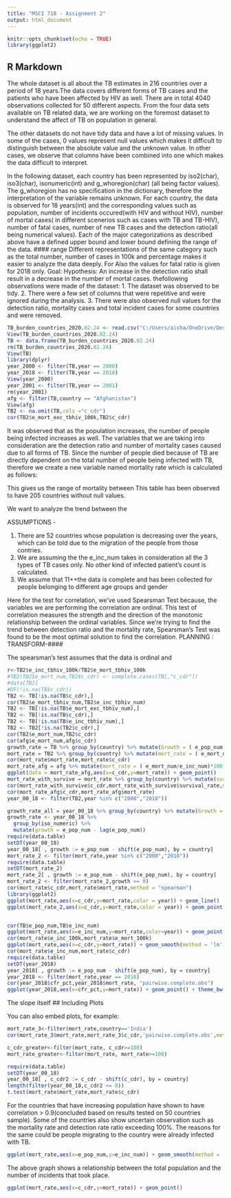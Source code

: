 ---
title: "MSCI 718 - Assignment 2"
output: html_document
---

```{r setup, include=FALSE}
knitr::opts_chunk$set(echo = TRUE)
library(ggplot2)
```

## R Markdown

The whole dataset is all about the TB estimates in 216 countries over a period of 18 years.The data covers different forms of TB cases and the patients who have been affected by HIV as well. There are in total 4040 observations collected for 50 different aspects. From the four data sets available on TB related data, we are working on the foremost dataset to understand the affect of TB on population in general.  

The other datasets do not have tidy data and have a lot of missing values. In some of the cases, 0 values represent null values which makes it difficult to distinguish between the absolute value and the unknown value. In other cases, we observe that columns have been combined into one which makes the data difficult to interpret.

In the following dataset, each country has been represented by iso2(char), iso3(char), isonumeric(int) and g_whoregion(char) (all being factor values). The g_whoregion has no specification in the dictionary, therefore the interpretation of the variable remains unknown. For each country, the data is observed for 18 years(int) and the corresponding values such as population, number of incidents occured(with HIV and without HIV), number of mortal cases( in different scenerios such as cases with TB and TB-HIV), number of fatal cases, number of new TB cases and the detection ratio(all being numerical values). Each of the major categorizations as described above have a defined upper bound and lower bound defining the range of the data. #### range 
Different representations of the same category such as the total number, number of cases in 100k and percentage makes it easier to analyze the data deeply. 
For Also the values for fatal ratio is given for 2018 only.
Goal: 
Hypothesis: An increase in the detection ratio shall result in a decrease in the number of mortal cases.
thefollowing observations were made of the dataset:
1. The dataset was observed to be tidy. 
2. There were a few set of columns that were repetitive and were ignored during the analysis. 
3. There were also observed null values for the detection ratio, mortality cases and total incident cases for some countries and were removed.

```{r cars}
TB_burden_countries_2020.02.24 <- read.csv("C:/Users/aisha/OneDrive/Desktop/TB_burden_countries_2020-02-24.csv", header=TRUE)
View(TB_burden_countries_2020.02.24)
TB <- data.frame(TB_burden_countries_2020.02.24)
rm(TB_burden_countries_2020.02.24)
View(TB)
library(dplyr)
year_2000 <- filter(TB,year == 2000)
year_2018 <- filter(TB,year == 2018)
View(year_2000)
year_2001 <- filter(TB,year == 2001)
rm(year_2001)
afg <- filter(TB,country == "Afghanistan")
View(afg)
TB2 <- na.omit(TB,cols ="c_cdr")
cor(TB2$e_mort_exc_tbhiv_100k,TB2$c_cdr)
```

It was observed that as the population increases, the number of people being infected increases as well. 
The variables that we are taking into consideration are the detection ratio and number of mortality cases caused due to all forms of TB. Since the number of people died because of TB are directly dependent on the total number of people being infected with TB, therefore we create a new variable named mortality rate which is calculated as follows:

This gives us the range of mortality between 
This table has been observed to have 205 countries without null values.

We want to analyze the trend between the 

ASSUMPTIONS - 

1) There are 52 countries whose population is decreasing over the years, which can be told due to the migration of the people from those contries.
2) We are assuming the the e_inc_num takes in consideration all the 3 types of TB cases only. No other kind of infected patient's count is calculated.
3) We assume that  11++the data is complete and has been collected for people belonging to different age groups and gender


Here for the test for correlation, we've used Spearsman Test because, the variables we are performing the correlation are ordinal. This test of correlation measures the strength and the direction of the monotonic relationship between the ordinal variables. Since we're trying to find the trend between detection ratio and the mortality rate, Spearsman's Test was found to be the most optimal solution to find the correlation.
PLANNING : TRANSFORM-####

The spearsman's test assumes that the data is ordinal and 

```{r}
r<-TB2$e_inc_tbhiv_100k/TB2$e_mort_tbhiv_100k
#TB2(TB2$e_mort_num,TB2$c_cdr) <- complete.cases(TB[,"c_cdr"])
#data[TB2]
#DF(!is.na(TB$c_cdr))
TB2 <- TB[!is.na(TB$c_cdr),]
cor(TB2$e_mort_tbhiv_num,TB2$e_inc_tbhiv_num)
TB2 <- TB[!is.na(TB$e_mort_exc_tbhiv_num),]
TB2 <- TB[!is.na(TB$c_cdr),]
TB2 <- TB[!is.na(TB$e_inc_tbhiv_num),]
TB2 <- TB2[!is.na(TB2$c_cdr),]
cor(TB2$e_mort_num,TB2$c_cdr)
cor(afg$e_mort_num,afg$c_cdr)
growth_rate = TB %>% group_by(country) %>% mutate(Growth = ( e_pop_num - lag(e_pop_num))/lag(e_pop_num))
mort_rate = TB2 %>% group_by(country) %>% mutate(mort_rate = ( e_mort_num/e_inc_num)*100)
cor(mort_rate$mort_rate,mort_rate$c_cdr)
mort_rate_afg = afg %>% mutate(mort_rate = ( e_mort_num/e_inc_num)*100)
ggplot(data = mort_rate_afg,aes(x=c_cdr,y=mort_rate)) + geom_point()
mort_rate_with_survive = mort_rate %>% group_by(country) %>% mutate(survival_rate = 100 - mort_rate)
cor(mort_rate_with_survive$c_cdr,mort_rate_with_survive$survival_rate,method = 'spearman')
cor(mort_rate_afg$c_cdr,mort_rate_afg$mort_rate)
year_00_18 <- filter(TB2,year %in% c("2000","2018"))

growth_rate_all = year_00_18 %>% group_by(country) %>% mutate(Growth = (e_pop_num -lag(e_pop_num))/lag(e_pop_num))
growth_rate <- year_00_18 %>% 
  group_by(iso_numeric) %>% 
  mutate(growth = e_pop_num - lag(e_pop_num))
require(data.table)
setDT(year_00_18)
year_00_18[ , growth := e_pop_num - shift(e_pop_num), by = country]
mort_rate_2 <- filter(mort_rate,year %in% c("2000","2018"))
require(data.table)
setDT(mort_rate_2)
mort_rate_2[ , growth := e_pop_num - shift(e_pop_num), by = country]
mort_rate_2 <- filter(mort_rate_2,growth >= 0)
cor(mort_rate$c_cdr,mort_rate$mort_rate,method = "spearman")
library(ggplot2)
ggplot(mort_rate,aes(x=c_cdr,y=mort_rate,color = year)) + geom_line()
ggplot(mort_rate_2,aes(x=c_cdr,y=mort_rate,color = year)) + geom_point()


cor(TB$e_pop_num,TB$e_inc_num)
ggplot(mort_rate,aes(x=e_inc_num,y=mort_rate,color=year)) + geom_point() + geom_smooth(method = 'lm')
cor(mort_rate$e_inc_100k,mort_rate$e_mort_100k)
ggplot(mort_rate,aes(x=c_cdr,y=mort_rate)) + geom_smooth(method = 'lm')
cor(mort_rate$e_inc_num,mort_rate$c_cdr)
require(data.table)
setDT(year_2018)
year_2018[ , growth := e_pop_num - shift(e_pop_num), by = country]
year_2018 <- filter(mort_rate,year == 2018)
cor(year_2018$cfr_pct,year_2018$mort_rate, "pairwise.complete.obs")
ggplot(year_2018,aes(x=cfr_pct,y=mort_rate)) + geom_point() + theme_bw()

```

The slope itself 
## Including Plots

You can also embed plots, for example:

```{r pressure, echo=FALSE}
mort_rate_3<-filter(mort_rate,country=='India')
cor(mort_rate_3$mort_rate,mort_rate_3$c_cdr,'pairwise.complete.obs',method='spearman')

c_cdr_greater<-filter(mort_rate, c_cdr>=100)
mort_rate_greater<-filter(mort_rate, mort_rate>=100)
```
```{r}
require(data.table)
setDT(year_00_18)
year_00_18[ , c_cdr2 := c_cdr - shift(c_cdr), by = country]
length(filter(year_00_18,c_cdr2 <= 0))
t.test(mort_rate$mort_rate,mort_rate$c_cdr)
```
For the countries that have increasing population have shown to have correlation > 0.9(concluded based on results tested on 50 countries sample). Some of the countries also show uncertain observation such as the mortality rate and detection rate ratio exceeding 100%. The reasons for the same could be people migrating to the country were already infected with TB.

```{r}
ggplot(mort_rate,aes(x=e_pop_num,y=e_inc_num)) + geom_smooth(method = 'lm') + theme_bw()
```
The above graph shows a relationship between the total population and the number of incidents that took place.
```{r}
ggplot(mort_rate,aes(x=c_cdr,y=mort_rate)) + geom_point()


```